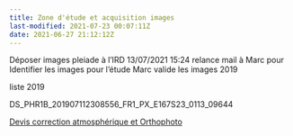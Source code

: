 ```yaml
---
title: Zone d'étude et acquisition images
last-modified: 2021-07-23 00:07:11Z
date: 2021-06-27 21:12:12Z
---
```


Déposer images pleiade à l'IRD
13/07/2021 15:24 relance mail à Marc pour Identifier les images pour l'étude
Marc valide les images 2019

liste 2019

DS_PHR1B_201907112308556_FR1_PX_E167S23_0113_09644

[Devis correction atmosphérique et Orthophoto ](../../../Projets/Forêt/DYNAMIC/Devis%20correction%20atmosphérique%20et%20Orthophoto.md)
